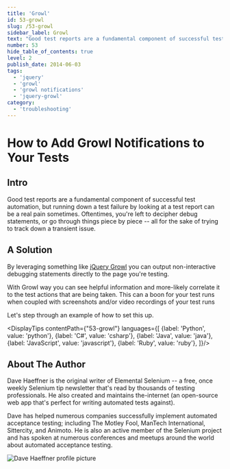 ```yaml
---
title: 'Growl'
id: 53-growl
slug: /53-growl
sidebar_label: Growl
text: "Good test reports are a fundamental component of successful test automation, but running down a test failure by looking at a test report can be a real pain sometimes. Oftentimes, you're left to decipher debug statements, or go through things piece by piece all for the sake of trying to track down a transient issue."
number: 53
hide_table_of_contents: true
level: 2
publish_date: 2014-06-03
tags:
  - 'jquery'
  - 'growl'
  - 'growl notifications'
  - 'jquery-growl'
category:
  - 'troubleshooting'
---
```


# How to Add Growl Notifications to Your Tests

## Intro

Good test reports are a fundamental component of successful test automation, but running down a test failure by
looking at a test report can be a real pain sometimes. Oftentimes, you're left to decipher debug statements, or
go through things piece by piece -- all for the sake of trying to track down a transient issue.

## A Solution

By leveraging something like [jQuery Growl](http://ksylvest.github.io/jquery-growl/) you can output non-interactive debugging statements directly to
the page you're testing.

With Growl way you can see helpful information and more-likely correlate it to the test actions that are being
taken. This can a boon for your test runs when coupled with screenshots and/or video recordings of your test runs

Let's step through an example of how to set this up.




<DisplayTips contentPath={"53-growl"} languages={[
    {label: 'Python', value: 'python'},
    {label: 'C#', value: 'csharp'},
    {label: 'Java', value: 'java'},
    {label: 'JavaScript', value: 'javascript'},
    {label: 'Ruby', value: 'ruby'},
]}/>


## About The Author

Dave Haeffner is the original writer of Elemental Selenium -- a free, once weekly Selenium tip newsletter that's read
by thousands of testing professionals. He also created and maintains the-internet (an open-source web app that's
perfect for writing automated tests against).

Dave has helped numerous companies successfully implement automated acceptance testing; including The Motley Fool,
ManTech International, Sittercity, and Animoto. He is also an active member of the Selenium project and has spoken
at numerous conferences and meetups around the world about automated acceptance testing.

![Dave Haeffner profile picture](/img/authors/dave-haeffner.jpeg#author-img 'a title')

